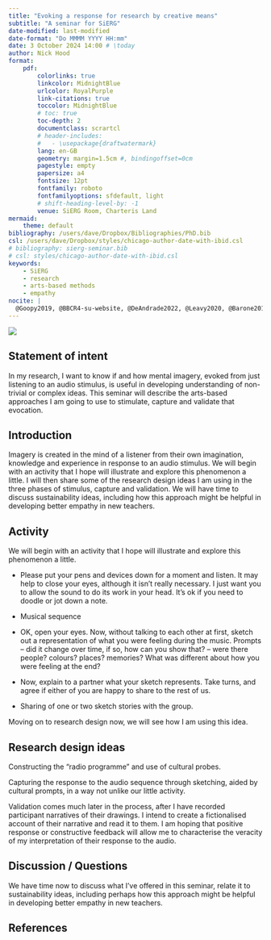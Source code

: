 ```yaml
---
title: "Evoking a response for research by creative means"
subtitle: "A seminar for SiERG"
date-modified: last-modified
date-format: "Do MMMM YYYY HH:mm"
date: 3 October 2024 14:00 # \today
author: Nick Hood
format: 
    pdf: 
        colorlinks: true
        linkcolor: MidnightBlue
        urlcolor: RoyalPurple
        link-citations: true
        toccolor: MidnightBlue
        # toc: true
        toc-depth: 2
        documentclass: scrartcl
        # header-includes:
        #   - \usepackage{draftwatermark}
        lang: en-GB
        geometry: margin=1.5cm #, bindingoffset=0cm
        pagestyle: empty
        papersize: a4
        fontsize: 12pt
        fontfamily: roboto
        fontfamilyoptions: sfdefault, light
        # shift-heading-level-by: -1
        venue: SiERG Room, Charteris Land
mermaid: 
    theme: default
bibliography: /users/dave/Dropbox/Bibliographies/PhD.bib
csl: /users/dave/Dropbox/styles/chicago-author-date-with-ibid.csl
# bibliography: sierg-seminar.bib
# csl: styles/chicago-author-date-with-ibid.csl
keywords: 
    - SiERG
    - research
    - arts-based methods
    - empathy
nocite: |
  @Goopy2019, @BBCR4-su-website, @DeAndrade2022, @Leavy2020, @Barone2011, @McNiff2008, @Østergaard2019
---
```


<!-- \SetWatermarkText{draft copy} -->
<!-- \newpage -->

![](../sptr/images/8-cXvC8O7tWjWWp46.png)

## Statement of intent

In my research, I want to know if and how mental imagery, evoked from just listening to an audio stimulus, is useful in developing understanding of non-trivial or complex ideas. This seminar will describe the arts-based approaches I am going to use to stimulate, capture and validate that evocation.

## Introduction

Imagery is created in the mind of a listener from their own imagination, knowledge and experience in response to an audio stimulus. We will begin with an activity that I hope will illustrate and explore this phenomenon a little. I will then share some of the research design ideas I am using in the three phases of stimulus, capture and validation. We will have time to discuss sustainability ideas, including how this approach might be helpful in developing better empathy in new teachers.

## Activity

We will begin with an activity that I hope will illustrate and explore this phenomenon a little. 

* Please put your pens and devices down for a moment and listen. It may help to close your eyes, although it isn't really necessary. I just want you to allow the sound to do its work in your head. It's ok if you need to doodle or jot down a note.

* Musical sequence

* OK, open your eyes. Now, without talking to each other at first, sketch out a representation of what you were feeling during the music. Prompts -- did it change over time, if so, how can you show that? -- were there people? colours? places? memories? What was different about how you were feeling at the end?

* Now, explain to a partner what your sketch represents. Take turns, and agree if either of you are happy to share to the rest of us.

* Sharing of one or two sketch stories with the group.

Moving on to research design now, we will see how I am using this idea.

## Research design ideas

Constructing the "radio programme" and use of cultural probes.

Capturing the response to the audio sequence through sketching, aided by cultural prompts, in a way not unlike our little activity.

Validation comes much later in the process, after I have recorded participant narratives of their drawings. I intend to create a fictionalised account of their narrative and read it to them. I am hoping that positive response or constructive feedback will allow me to characterise the veracity of my interpretation of their response to the audio.

## Discussion / Questions

We have time now to discuss what I've offered in this seminar, relate it to sustainability ideas, including perhaps how this approach might be helpful in developing better empathy in new teachers.

## References

